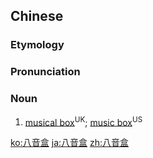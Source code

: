 ==Chinese==
{{zh-forms|type=21}}

===Etymology===
{{rfe|lang=zh}}

===Pronunciation===
{{zh-pron
|m=bāyīnhé
|c=baat3 jam1 hap6
|cat=n
}}

===Noun===
{{zh-noun}}

# [[musical box]]<sup>UK</sup>; [[music box]]<sup>US</sup>

[[ko:八音盒]]
[[ja:八音盒]]
[[zh:八音盒]]